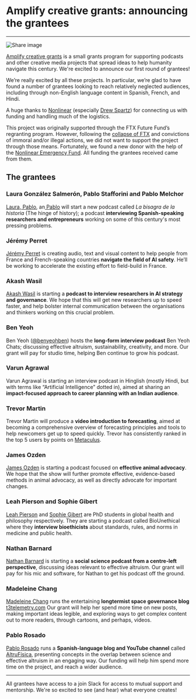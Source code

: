 
<Layout>
<Seo title="Announcing the Amplify grantees" myStaticFeaturedImage="/grants.png"/>

<h1>Amplify creative grants: announcing the grantees</h1>
<hr className="line" />
<div className="advice">

<div class="episode-image_variable max-600">

![Share image](../images/grants/grants-banner.png)

</div>

[Amplify creative grants](https://hearthisidea.com/grants/) is a small grants program for supporting podcasts and other creative media projects that spread ideas to help humanity navigate this century. We're excited to announce our first round of grantees!

We’re really excited by all these projects. In particular, we’re glad to have found a number of grantees looking to reach relatively neglected audiences, including through non-English language content in Spanish, French, and Hindi.

A huge thanks to [Nonlinear](https://www.nonlinear.org/) (especially [Drew Spartz](https://forum.effectivealtruism.org/users/meta)) for connecting us with funding and handling much of the logistics.

<div class='aside'>

This project was originally supported through the FTX Future Fund’s regranting program. However, following the [collapse of FTX](https://80000hours.org/2022/11/regarding-the-collapse-of-ftx/) and convictions of immoral and/or illegal actions, we did not want to support the project through those means. Fortunately, we found a new donor with the help of the [Nonlinear Emergency Fund](https://www.lesswrong.com/posts/SkoxdYCAozBPfcJrP/announcing-nonlinear-emergency-funding). All funding the grantees received came from them.

</div>

## The grantees

### Laura González Salmerón, Pablo Stafforini and Pablo Melchor

[Laura](https://www.mod-langs.ox.ac.uk/people/laura-gonzalez-salmeron),[ Pablo](https://www.stafforini.com/), an[ Pablo](https://www.linkedin.com/in/pmelchor/) will start a new podcast called *La bisagra de la historia* (The hinge of history); a podcast **interviewing Spanish-speaking researchers and entrepreneurs** working on some of this century's most pressing problems.

### Jérémy Perret

[Jérémy Perret](http://www.jrmyp.net/) is creating audio, text and visual content to help people from France and French-speaking countries **navigate the field of AI safety**. He’ll be working to accelerate the existing effort to field-build in France.

### Akash Wasil

[Akash Wasil](https://www.linkedin.com/in/akash-wasil-74bb50120/) is starting a **podcast to interview researchers in AI strategy and governance**. We hope that this will get new researchers up to speed faster, and help bolster internal communication between the organisations and thinkers working on this crucial problem.

### Ben Yeoh

Ben Yeoh ([@benyeohben](https://twitter.com/benyeohben?ref_src=twsrc^google|twcamp^serp|twgr^author)) hosts the **long-form interview podcast** Ben Yeoh Chats; discussing effective altruism, sustainability, creativity, and more. Our grant will pay for studio time, helping Ben continue to grow his podcast.

### Varun Agrawal

Varun Agrawal is starting an interview podcast in Hinglish (mostly Hindi, but with terms like “Artificial Intelligence” dotted in), aimed at sharing an **impact-focused approach to career planning with an Indian audience**.

### Trevor Martin

Trevor Martin will produce a **video introduction to forecasting**, aimed at becoming a comprehensive overview of forecasting principles and tools to help newcomers get up to speed quickly. Trevor has consistently ranked in the top 5 users by points on [Metaculus](https://www.metaculus.com/).

### James Ozden

[James Ozden](https://jamesozden.com/) is starting a podcast focused on **effective animal advocacy**. We hope that the show will further promote effective, evidence-based methods in animal advocacy, as well as directly advocate for important changes.

### Leah Pierson and Sophie Gibert

[Leah Pierson](https://www.leahpierson.com/) and [Sophie Gibert](https://www.sophiegibert.com/) are PhD students in global health and philosophy respectively. They are starting a podcast called BioUnethical where they **interview bioethicists** about standards, rules, and norms in medicine and public health.

### Nathan Barnard

[Nathan Barnard](https://www.linkedin.com/in/nathan-barnard-1208981aa/) is starting a **social science podcast from a centre-left perspective**, discussing ideas relevant to effective altruism. Our grant will pay for his mic and software, for Nathan to get his podcast off the ground. 

### Madeleine Chang

[Madeleine Chang](https://madchang.com/) runs the entertaining **longtermist space governance blog**[ t3telemetry.com](http://t3telemetry.com) Our grant will help her spend more time on new posts, making important ideas legible, and exploring ways to get complex content out to more readers, through cartoons, and perhaps, videos.

### Pablo Rosado

[Pablo Rosado](https://pablorosado.com/sobre-mi/) runs a **Spanish-language blog and YouTube channel** called[ AltruFísica](https://pablorosado.com/altrufisica/), presenting concepts in the overlap between science and effective altruism in an engaging way. Our funding will help him spend more time on the project, and reach a wider audience. 

---

All grantees have access to a join Slack for access to mutual support and mentorship. We're so excited to see (and hear) what everyone creates!

<br/>
</div>
</Layout>

